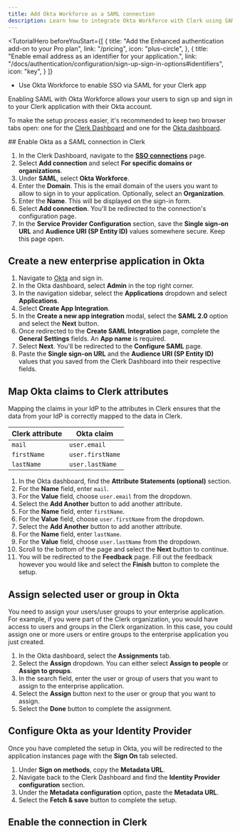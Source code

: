 ```yaml
---
title: Add Okta Workforce as a SAML connection
description: Learn how to integrate Okta Workforce with Clerk using SAML SSO.
---
```


<TutorialHero
  beforeYouStart={[
    {
      title: "Add the Enhanced authentication add-on to your Pro plan",
      link: "/pricing",
      icon: "plus-circle",
    },
    {
      title: "Enable email address as an identifier for your application.",
      link: "/docs/authentication/configuration/sign-up-sign-in-options#identifiers",
      icon: "key",
    }
  ]}
>
  - Use Okta Workforce to enable SSO via SAML for your Clerk app
</TutorialHero>

Enabling SAML with Okta Workforce allows your users to sign up and sign in to your Clerk application with their Okta account.

To make the setup process easier, it's recommended to keep two browser tabs open: one for the [Clerk Dashboard](https://dashboard.clerk.com/last-active?path=user-authentication/sso-connections) and one for the [Okta dashboard](https://www.okta.com/).

<Steps>
  ## Enable Okta as a SAML connection in Clerk

  1. In the Clerk Dashboard, navigate to the [**SSO connections**](https://dashboard.clerk.com/last-active?path=user-authentication/sso-connections) page.
  1. Select **Add connection** and select **For specific domains or organizations**.
  1. Under **SAML**, select **Okta Workforce**.
  1. Enter the **Domain**. This is the email domain of the users you want to allow to sign in to your application. Optionally, select an **Organization**.
  1. Enter the **Name**. This will be displayed on the sign-in form.
  1. Select **Add connection**. You'll be redirected to the connection's configuration page.
  1. In the **Service Provider Configuration** section, save the **Single sign-on URL** and **Audience URI (SP Entity ID)** values somewhere secure. Keep this page open.

  ## Create a new enterprise application in Okta

  1. Navigate to [Okta](https://www.okta.com/) and sign in.
  1. In the Okta dashboard, select **Admin** in the top right corner.
  1. In the navigation sidebar, select the **Applications** dropdown and select **Applications**.
  1. Select **Create App Integration**.
  1. In the **Create a new app integration** modal, select the **SAML 2.0** option and select the **Next** button.
  1. Once redirected to the **Create SAML Integration** page, complete the **General Settings** fields. An **App name** is required.
  1. Select **Next**. You'll be redirected to the **Configure SAML** page.
  1. Paste the **Single sign-on URL** and the **Audience URI (SP Entity ID)** values that you saved from the Clerk Dashboard into their respective fields.

  ## Map Okta claims to Clerk attributes

  Mapping the claims in your IdP to the attributes in Clerk ensures that the data from your IdP is correctly mapped to the data in Clerk.

  | Clerk attribute | Okta claim |
  | - | - |
  | `mail` | `user.email` |
  | `firstName` | `user.firstName` |
  | `lastName` | `user.lastName` |

  1. In the Okta dashboard, find the **Attribute Statements (optional)** section.
  1. For the **Name** field, enter `mail`.
  1. For the **Value** field, choose `user.email` from the dropdown.
  1. Select the **Add Another** button to add another attribute.
  1. For the **Name** field, enter `firstName`.
  1. For the **Value** field, choose `user.firstName` from the dropdown.
  1. Select the **Add Another** button to add another attribute.
  1. For the **Name** field, enter `lastName`.
  1. For the **Value** field, choose `user.lastName` from the dropdown.
  1. Scroll to the bottom of the page and select the **Next** button to continue.
  1. You will be redirected to the **Feedback** page. Fill out the feedback however you would like and select the **Finish** button to complete the setup.

  ## Assign selected user or group in Okta

  You need to assign your users/user groups to your enterprise application. For example, if you were part of the Clerk organization, you would have access to users and groups in the Clerk organization. In this case, you could assign one or more users or entire groups to the enterprise application you just created.

  1. In the Okta dashboard, select the **Assignments** tab.
  1. Select the **Assign** dropdown. You can either select **Assign to people** or **Assign to groups**.
  1. In the search field, enter the user or group of users that you want to assign to the enterprise application.
  1. Select the **Assign** button next to the user or group that you want to assign.
  1. Select the **Done** button to complete the assignment.

  ## Configure Okta as your Identity Provider

  Once you have completed the setup in Okta, you will be redirected to the application instances page with the **Sign On** tab selected.

  1. Under **Sign on methods**, copy the **Metadata URL**.
  1. Navigate back to the Clerk Dashboard and find the **Identity Provider configuration** section.
  1. Under the **Metadata configuration** option, paste the **Metadata URL**.
  1. Select the **Fetch & save** button to complete the setup.

  ## Enable the connection in Clerk

  <Include src="_partials/authentication/saml/enable-connection" />
</Steps>
